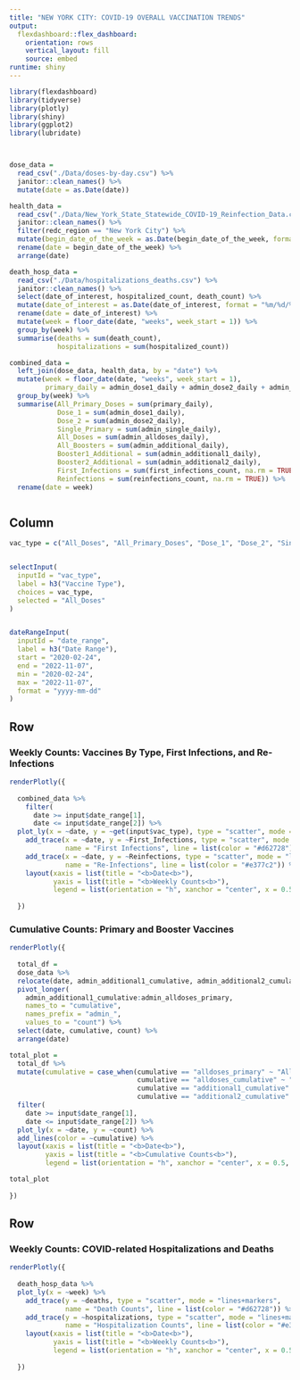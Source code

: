 ```yaml
---
title: "NEW YORK CITY: COVID-19 OVERALL VACCINATION TRENDS"
output:
  flexdashboard::flex_dashboard:
    orientation: rows
    vertical_layout: fill
    source: embed
runtime: shiny
---
```


```r
library(flexdashboard)
library(tidyverse)
library(plotly)
library(shiny)
library(ggplot2)
library(lubridate)



dose_data = 
  read_csv("./Data/doses-by-day.csv") %>%
  janitor::clean_names() %>% 
  mutate(date = as.Date(date))

health_data = 
  read_csv("./Data/New_York_State_Statewide_COVID-19_Reinfection_Data.csv") %>%
  janitor::clean_names() %>% 
  filter(redc_region == "New York City") %>% 
  mutate(begin_date_of_the_week = as.Date(begin_date_of_the_week, format = "%m/%d/%Y")) %>% 
  rename(date = begin_date_of_the_week) %>% 
  arrange(date)

death_hosp_data = 
  read_csv("./Data/hospitalizations_deaths.csv") %>% 
  janitor::clean_names() %>% 
  select(date_of_interest, hospitalized_count, death_count) %>% 
  mutate(date_of_interest = as.Date(date_of_interest, format = "%m/%d/%Y")) %>% 
  rename(date = date_of_interest) %>% 
  mutate(week = floor_date(date, "weeks", week_start = 1)) %>% 
  group_by(week) %>% 
  summarise(deaths = sum(death_count),
            hospitalizations = sum(hospitalized_count))

combined_data = 
  left_join(dose_data, health_data, by = "date") %>% 
  mutate(week = floor_date(date, "weeks", week_start = 1),
         primary_daily = admin_dose1_daily + admin_dose2_daily + admin_single_daily) %>% 
  group_by(week) %>% 
  summarise(All_Primary_Doses = sum(primary_daily),
            Dose_1 = sum(admin_dose1_daily),
            Dose_2 = sum(admin_dose2_daily),
            Single_Primary = sum(admin_single_daily),
            All_Doses = sum(admin_alldoses_daily),
            All_Boosters = sum(admin_additional_daily),
            Booster1_Additional = sum(admin_additional1_daily),
            Booster2_Additional = sum(admin_additional2_daily),
            First_Infections = sum(first_infections_count, na.rm = TRUE),
            Reinfections = sum(reinfections_count, na.rm = TRUE)) %>% 
  rename(date = week)



```


Column {.sidebar}
-----------------------------------------------------------------------

```r
vac_type = c("All_Doses", "All_Primary_Doses", "Dose_1", "Dose_2", "Single_Primary", "All_Boosters", "Booster1_Additional", "Booster2_Additional")


selectInput(
  inputId = "vac_type",
  label = h3("Vaccine Type"),
  choices = vac_type,
  selected = "All_Doses"
)


dateRangeInput(
  inputId = "date_range",
  label = h3("Date Range"),
  start = "2020-02-24",
  end = "2022-11-07",
  min = "2020-02-24",
  max = "2022-11-07",
  format = "yyyy-mm-dd"
)

```

Row {data-height=650}
-----------------------------------------------------------------------

### **Weekly Counts: Vaccines By Type, First Infections, and Re-Infections**

```r

renderPlotly({
  
  combined_data %>% 
    filter(
      date >= input$date_range[1],
      date <= input$date_range[2]) %>% 
  plot_ly(x = ~date, y = ~get(input$vac_type), type = "scatter", mode = "lines", name = "Vaccine Counts") %>%
    add_trace(x = ~date, y = ~First_Infections, type = "scatter", mode = "lines+markers", 
              name = "First Infections", line = list(color = "#d62728")) %>% 
    add_trace(x = ~date, y = ~Reinfections, type = "scatter", mode = "lines+markers", 
              name = "Re-Infections", line = list(color = "#e377c2")) %>% 
    layout(xaxis = list(title = "<b>Date<b>"),
           yaxis = list(title = "<b>Weekly Counts<b>"),
           legend = list(orientation = "h", xanchor = "center", x = 0.5, y = 5))
  
  })


```


### **Cumulative Counts: Primary and Booster Vaccines**

```r

renderPlotly({
  
  total_df = 
  dose_data %>%
  relocate(date, admin_additional1_cumulative, admin_additional2_cumulative, admin_alldoses_cumulative, admin_alldoses_primary, everything()) %>% 
  pivot_longer(
    admin_additional1_cumulative:admin_alldoses_primary,
    names_to = "cumulative",
    names_prefix = "admin_",
    values_to = "count") %>% 
  select(date, cumulative, count) %>% 
  arrange(date)

total_plot = 
  total_df %>%
  mutate(cumulative = case_when(cumulative == "alldoses_primary" ~ "All Primary Doses",
                                cumulative == "alldoses_cumulative" ~ "All Doses",
                                cumulative == "additional1_cumulative" ~ "1st Boosters + Additional",
                                cumulative == "additional2_cumulative" ~ "2nd Boosters + Additional")) %>% 
  filter(
    date >= input$date_range[1],
    date <= input$date_range[2]) %>%
  plot_ly(x = ~date, y = ~count) %>%
  add_lines(color = ~cumulative) %>% 
  layout(xaxis = list(title = "<b>Date<b>"),
         yaxis = list(title = "<b>Cumulative Counts<b>"),
         legend = list(orientation = "h", xanchor = "center", x = 0.5, y = 5))

total_plot
  
})

```

Row {data-height=350}
-------------------------------------

### **Weekly Counts: COVID-related Hospitalizations and Deaths**

```r

renderPlotly({
  
  death_hosp_data %>% 
  plot_ly(x = ~week) %>%
    add_trace(y = ~deaths, type = "scatter", mode = "lines+markers", 
              name = "Death Counts", line = list(color = "#d62728")) %>% 
    add_trace(y = ~hospitalizations, type = "scatter", mode = "lines+markers", 
              name = "Hospitalization Counts", line = list(color = "#e377c2")) %>% 
    layout(xaxis = list(title = "<b>Date<b>"),
           yaxis = list(title = "<b>Weekly Counts<b>"),
           legend = list(orientation = "h", xanchor = "center", x = 0.5))
  
  })


```
